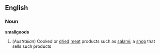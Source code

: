 ==English==
===Noun===
'''smallgoods'''
#(''Australian'') Cooked or [[dried]] [[meat]] products such as [[salami]]; a [[shop]] that sells such products
